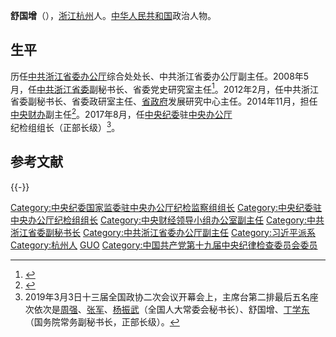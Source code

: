 '''舒国增'''（{{bd|1956年|8月||catIdx=Shu舒}}），[[浙江省|浙江]][[杭州市|杭州]]人。[[中华人民共和国|中华人民共和国]]政治人物。

== 生平 ==
历任[[中共浙江省委|中共浙江省委]][[省委办公厅|办公厅]]综合处处长、中共浙江省委办公厅副主任。2008年5月，任[[中共浙江省委|中共浙江省委]]副秘书长、省委党史研究室主任<ref>{{cite news |title = 关于舒国增等9名同志职务任免的通知 |url = http://zjnews.zjol.com.cn/05zjnews/system/2008/05/22/009539710.shtml |accessdate=2015-08-05 |website = 浙江在线新闻网站 |date=2008年5月22日 }}</ref>。2012年2月，任中共浙江省委副秘书长、省委政研室主任、[[浙江省人民政府|省政府]]发展研究中心主任。2014年11月，担任[[中央财经领导小组办公室|中央财办]]副主任<ref>{{cite news |title = 浙江省委副秘书长舒国增调任中央财办副主任 |url = http://district.ce.cn/newarea/sddy/201412/03/t20141203_4038188.shtml |accessdate=2015-08-05 |work=中国经济网 }}</ref>。2017年8月，任[[中国共产党中央纪律检查委员会|中央纪委]]驻[[中共中央办公厅|中央办公厅]]纪检组组长（正部长级）<ref>2019年3月3日十三届全国政协二次会议开幕会上，主席台第二排最后五名座次依次是[[周强|周强]]、[[张军_(1956年)|张军]]、[[杨振武|杨振武]]（全国人大常委会秘书长）、舒国增、[[丁学东|丁学东]]（国务院常务副秘书长，正部长级）。</ref>。

== 参考文献 ==
{{Reflist|30em}}

{{-}}
{{s-start}}
{{s-ppo|cpc}}
{{s-before|[[徐令义|徐令义]]}}
{{s-title|[[中国共产党中央纪律检查委员会|中国共产党中央纪律检查委员会]]驻[[中共中央办公厅|中共中央办公厅]][[纪律检查组|纪律检查组]]组长|2017年8月－2020年12月}}
{{s-after|[[张义全|张义全]]}}
{{s-before|[[陈一新_(官员)|陈一新]]}}
{{s-title|[[中国共产党浙江省委员会|中国共产党浙江省委员会]]政策研究室主任|2012年2月－2015年1月}}
{{s-after|[[李火林|李火林]]}}
{{s-before|[[吕志宏|吕志宏]]}}
{{s-title|[[中国共产党浙江省委员会|中国共产党浙江省委员会]]党史研究室主任|2008年5月－2012年2月}}
{{s-after|[[金延锋|金延锋]]}}
{{s-gov|prc}}
{{s-before|[[陈一新_(官员)|陈一新]]}}
{{s-title|[[浙江省人民政府|浙江省人民政府]]发展研究中心主任|2012年2月－2015年1月}}
{{s-after|[[李火林|李火林]]}}
{{end box}}
{{习近平|state=collapsed}}

{{DEFAULTSORT:Shu舒}}
[[Category:中央纪委国家监委驻中央办公厅纪检监察组组长|Category:中央纪委国家监委驻中央办公厅纪检监察组组长]]
[[Category:中央纪委驻中央办公厅纪检组组长|Category:中央纪委驻中央办公厅纪检组组长]]
[[Category:中央财经领导小组办公室副主任|Category:中央财经领导小组办公室副主任]]
[[Category:中共浙江省委副秘书长|Category:中共浙江省委副秘书长]]
[[Category:中共浙江省委办公厅副主任|Category:中共浙江省委办公厅副主任]]
[[Category:习近平派系|Category:习近平派系]]
[[Category:杭州人|Category:杭州人]]
[[Category:舒姓|GUO]]
[[Category:中国共产党第十九届中央纪律检查委员会委员|Category:中国共产党第十九届中央纪律检查委员会委员]]